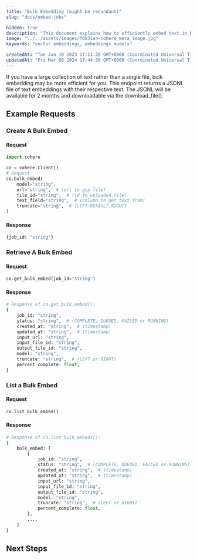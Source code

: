 ```yaml
---
title: "Bulk Embedding (might be redundant)"
slug: "docs/embed-jobs"

hidden: true
description: "This document explains how to efficiently embed text in bulk using an endpoint that returns a JSONL file of text embeddings with their respective text, which can be downloaded within 2 months."
image: "../../assets/images/f0831a4-cohere_meta_image.jpg"  
keywords: "vector embeddings, embeddings models"

createdAt: "Tue Jan 10 2023 17:11:20 GMT+0000 (Coordinated Universal Time)"
updatedAt: "Fri Mar 08 2024 17:44:38 GMT+0000 (Coordinated Universal Time)"
---
```

If you have a large collection of text rather than a single file, bulk embedding may be more efficient for you. This endpoint returns a JSONL file of text embeddings with their respective text. The JSONL will be available for 2 months and downloadable via the download_file().

## Example Requests

### Create A Bulk Embed

#### Request

```python PYTHON
import cohere

co = cohere.Client()
# Request
co.bulk_embed(
    model="string",
    url="string",  # (url to gcp file)
    file_id="string",  # (id to uploaded file)
    text_field="string",  # (column to get text from)
    truncate="string",  # {LEFT:DEFAULT,RIGHT}
)
```

#### Response

```python PYTHON
{job_id: "string"}
```

### Retrieve A Bulk Embed

#### Request

```python PYTHON
co.get_bulk_embed(job_id="string")
```

#### Response

```python PYTHON
# Response of co.get_bulk_embed():
{
    job_id: "string",
    status: "string",  # (COMPLETE, QUEUED, FAILED or RUNNING)
    created_at: "string",  # (timestamp)
    updated_at: "string",  # (timestamp)
    input_url: "string",
    input_file_id: "string",
    output_file_id: "string",
    model: "string",
    truncate: "string",  # (LEFT or RIGHT)
    percent_complete: float,
}
```

### List a Bulk Embed

#### Request

```python PYTHON
co.list_bulk_embed()
```

#### Response

```python PYTHON
# Response of co.list_bulk_embeds():
{
    bulk_embed: [
        {
            job_id: "string",
            status: "string",  # (COMPLETE, QUEUED, FAILED or RUNNING)
            created_at: "string",  # (timestamp)
            updated_at: "string",  # (timestamp)
            input_url: "string",
            input_file_id: "string",
            output_file_id: "string",
            model: "string",
            truncate: "string",  # (LEFT or RIGHT)
            percent_complete: float,
        },
        ...,
    ]
}
```

## Next Steps
